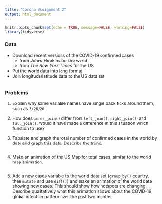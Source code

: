 ```yaml
---
title: "Corona Assignment 2"
output: html_document
---
```


```r
knitr::opts_chunk$set(echo = TRUE, message=FALSE, warning=FALSE)
library(tidyverse)
```

### Data

- Download recent versions of the COVID-19 confirmed cases
    - from Johns Hopkins for the world
    - from *The New York Times* for the US
- Put the world data into long format
- Join longitude/latitude data to the US data set

```r

```


### Problems

1. Explain why some variable names have single back ticks around them, such as `3/26/20`.

2. How does `inner_join()` differ from `left_join()`, `right_join()`, and `full_join()`. Would it have made a difference in this situation which function to use?

3. Tabulate and graph the total number of confirmed cases in the world by date and graph this data.
Describe the trend.

```r

```

4. Make an animation of the US Map for total cases, similar to the world map animation.

```r

```

5. Add a new cases variable to the world data set (`group_by()` country, then `mutate` and use `diff()`) and make an animation of the world data showing new cases. This should show how hotspots are changing. Describe qualitatively what this animation shows about the COVID-19 global infection pattern over the past two months.

```r

```

